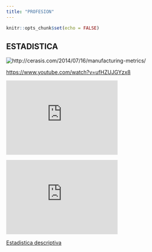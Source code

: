 ```yaml
---
title: "PROFESION"
---
```


```r
knitr::opts_chunk$set(echo = FALSE)
```


## ESTADISTICA

![](estadistica.jpg "http://cerasis.com/2014/07/16/manufacturing-metrics/")

[](https://www.youtube.com/watch?v=ufHZUJGYzx8)

<https://www.youtube.com/watch?v=ufHZUJGYzx8>

<iframe width="300" height="200" src="https://www.youtube.com/watch?v=ufHZUJGYzx8" frameborder="0" allowfullscreen=""></iframe>

<p><iframe width="300" height="200" src="https://www.youtube.com/watch?v=ufHZUJGYzx8" frameborder="0" allowfullscreen=""></iframe></p>

[Estadistica descriptiva](descriptiva.html)

```r

```



```r


```
  
  
